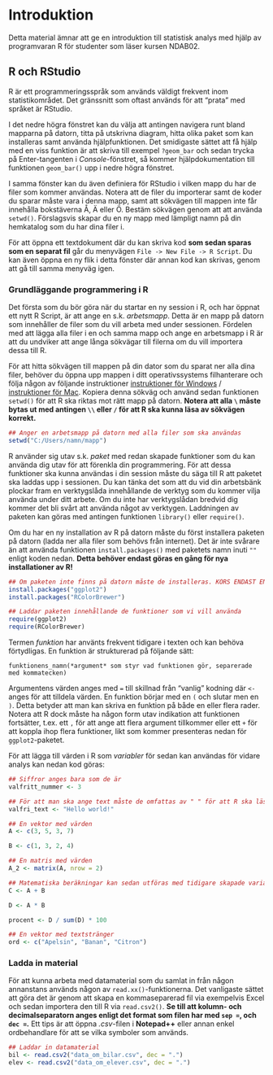 # Introduktion
Detta material ämnar att ge en introduktion till statistisk analys med hjälp av programvaran R för studenter som läser kursen NDAB02.

## R och RStudio
R är ett programmeringsspråk som används väldigt frekvent inom statistikområdet. Det gränssnitt som oftast används för att "prata" med språket är RStudio.

I det nedre högra fönstret kan du välja att antingen navigera runt bland mapparna på datorn, titta på utskrivna diagram, hitta olika paket som kan installeras samt använda hjälpfunktionen. Det smidigaste sättet att få hjälp med en viss funktion är att skriva till exempel `?geom_bar` och sedan trycka på Enter-tangenten i *Console*-fönstret, så kommer hjälpdokumentation till funktionen `geom_bar()` upp i nedre högra fönstret. 

I samma fönster kan du även definiera för RStudio i vilken mapp du har de filer som kommer användas. Notera att de filer du importerar samt de koder du sparar måste vara i denna mapp, samt att sökvägen till mappen inte får innehålla bokstäverna Å, Ä eller Ö. Bestäm sökvägen genom att att använda `setwd()`. Förslagsvis skapar du en ny mapp med lämpligt namn på din hemkatalog som du har dina filer i.

För att öppna ett textdokument där du kan skriva kod **som sedan sparas som en separat fil** går du menyvägen `File -> New File -> R Script`. Du kan även öppna en ny flik i detta fönster där annan kod kan skrivas, genom att gå till samma menyväg igen.

### Grundläggande programmering i R {#basic_R}
Det första som du bör göra när du startar en ny session i R, och har öppnat ett nytt R Script, är att ange en s.k. *arbetsmapp*. Detta är en mapp på datorn som innehåller de filer som du vill arbeta med under sessionen. Fördelen med att lägga alla filer i en och samma mapp och ange en arbetsmapp i R är att du undviker att ange långa sökvägar till filerna om du vill importera dessa till R. 

För att hitta sökvägen till mappen på din dator som du sparat ner alla dina filer, behöver du öppna upp mappen i ditt operativssystems filhanterare och följa någon av följande instruktioner [instruktioner för Windows](https://www.top-password.com/blog/tag/how-to-find-file-path-windows-10/) / [instruktioner för Mac](http://osxdaily.com/2013/06/19/copy-file-folder-path-mac-os-x/). Kopiera denna sökväg och använd sedan funktionen `setwd()` för att R ska riktas mot rätt mapp på datorn. **Notera att alla `\` måste bytas ut med antingen `\\` eller `/` för att R ska kunna läsa av sökvägen korrekt.**

```r
## Anger en arbetsmapp på datorn med alla filer som ska användas 
setwd("C:/Users/namn/mapp")

```

R använder sig utav s.k. *paket* med redan skapade funktioner som du kan använda dig utav för att förenkla din programmering. För att dessa funktioner ska kunna användas i din session måste du säga till R att paketet ska laddas upp i sessionen. Du kan tänka det som att du vid din arbetsbänk plockar fram en verktygslåda innehållande de verktyg som du kommer vilja använda under ditt arbete. Om du inte har verktygslådan bredvid dig kommer det bli svårt att använda något av verktygen. Laddningen av paketen kan göras med antingen funktionen `library()` eller `require()`. 

Om du har en ny installation av R på datorn måste du först installera paketen på datorn (ladda ner alla filer som behövs från internet). Det är inte svårare än att använda funktionen `install.packages()` med paketets namn inuti `""` enligt koden nedan. **Detta behöver endast göras en gång för nya installationer av R!**

```r
## Om paketen inte finns på datorn måste de installeras. KÖRS ENDAST EN GÅNG!
install.packages("ggplot2")
install.packages("RColorBrewer")

## Laddar paketen innehållande de funktioner som vi vill använda
require(ggplot2)
require(RColorBrewer)

```

Termen *funktion* har använts frekvent tidigare i texten och kan behöva förtydligas. En funktion är strukturerad på följande sätt:
\newline

`funktionens_namn(*argument* som styr vad funktionen gör, separerade med kommatecken)`

\newline

Argumentens värden anges med `=` till skillnad från "vanlig" kodning där `<-` anges för att tilldela värden. En funktion börjar med en `(` och slutar men en `)`. Detta betyder att man kan skriva en funktion på både en eller flera rader. Notera att R dock måste ha någon form utav indikation att funktionen fortsätter, t.ex. ett `,` för att ange att flera argument tillkommer eller ett `+` för att koppla ihop flera funktioner, likt som kommer presenteras nedan för `ggplot2`-paketet.

För att lägga till värden i R som *variabler* för sedan kan användas för vidare analys kan nedan kod göras:
```r
## Siffror anges bara som de är
valfritt_nummer <- 3

## För att man ska ange text måste de omfattas av " " för att R ska läsa de som text
valfri_text <- "Hello world!"

## En vektor med värden
A <- c(3, 5, 3, 7)

B <- c(1, 3, 2, 4)

## En matris med värden
A_2 <- matrix(A, nrow = 2)

## Matematiska beräkningar kan sedan utföras med tidigare skapade variabler.
C <- A + B

D <- A * B

procent <- D / sum(D) * 100

## En vektor med textstränger
ord <- c("Apelsin", "Banan", "Citron")

```

### Ladda in material
För att kunna arbeta med datamaterial som du samlat in från någon annanstans används någon av `read.xx()`-funktionerna. Det vanligaste sättet att göra det är genom att skapa en kommaseparerad fil via exempelvis Excel och sedan importera den till R via `read.csv2()`. **Se till att kolumn- och decimalseparatorn anges enligt det format som filen har med `sep = `, och `dec = `.** Ett tips är att öppna *.csv*-filen i **Notepad++** eller annan enkel ordbehandlare för att se vilka symboler som används.

```r

## Laddar in datamaterial
bil <- read.csv2("data_om_bilar.csv", dec = ".")
elev <- read.csv2("data_om_elever.csv", dec = ".")

```

